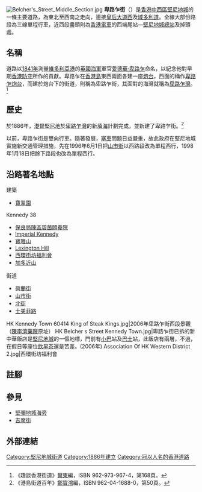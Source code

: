 {{Infobox Hong Kong Road
|   中文街道名稱    =  卑路乍街
|   英文街道名稱    =  Belcher's Street
|   圖片    =  File:Belcher's Street East Section.jpg
|   圖片說明    = 卑路乍街東段
|   圖片寬度    = 300px
|   圖片2    =  
|   圖片寬度2    = 
|   圖片說明2    = 
|   隸屬幹線     =  
|   路段總長度    = 0.89
|   車速限制    = 
|   行車線數量    = 2-3
|   所在地區    = [[中西區_(香港)|中西區]][[堅尼地城|堅尼地城]]
|   起點    = [[皇后大道西|皇后大道西]]
|   終點    = [[加多近街|加多近街]]與[[域多利道|域多利道]]交界
|   道路命名日期    = 
|   命名文件    =  
|   道路動工日期    =  
|   道路興建計劃    = 
|   道路舊名資料    = 
|   通車日期    = 1886年
|   收費 =
}}
[[File:Belcher's_Street_Middle_Section.jpg|thumb]]
'''卑路乍街'''（{{lang-en|Belcher's Street}}）是[[香港|香港]][[中西區_(香港)|中西區]][[堅尼地城|堅尼地城]]的一條主要道路，為東北至西南之走向，連接[[皇后大道|皇后大道西]]及[[域多利道|域多利道]]。全線大部份路段為三線單程行車，近西段盡頭則為[[香港電車|香港電車]]的西端尾站—[[堅尼地城總站|堅尼地城總站]]及掉頭處。

==名稱==
道路以[[1841年|1841年]]測量[[維多利亞港|維多利亞港]]的[[英國|英國]][[海軍|海軍]]軍官[[愛德華·卑路乍|愛德華·卑路乍]]命名，以紀念他對早期[[香港|香港]][[防守|防守]]所作的貢獻。卑路乍在[[香港島|香港島]]東西兩面各建一座[[炮台|炮台]]，西面的稱作[[卑路乍炮台|卑路乍炮台]]，而建於炮台下的街道，則稱為卑路乍街，其面對的海灣就稱為[[卑路乍灣|卑路乍灣]]。<ref>《趣談香港街道》[[爾東|爾東]]編，ISBN 962-973-967-4，第168頁。</ref>

==歷史==
於1886年，[[港督|港督]][[堅尼地|堅尼地]]於[[卑路乍灣|卑路乍灣]]的新[[填海|填海]]計劃完成，並新建了卑路乍街。<ref>《港島街道百年》[[鄭寶鴻|鄭寶鴻]]編，ISBN 962-04-1688-0，第50頁。</ref>

以前，卑路乍街是雙向行車。隨著發展，[[塞車|塞車]]問題日益嚴重，故此政府在堅尼地城實施新交通管理措施，先在1996年6月1日把[[山市街|山市街]]以西路段改為單程西行，1998年1月18日把餘下路段也改為單程西行。

==沿路著名地點==
;建築
*[[寶翠園|寶翠園]]
Kennedy 38
*[[保良局陳區碧茵頤養院|保良局陳區碧茵頤養院]]
*[[Imperial_Kennedy|Imperial Kennedy]]
*[[寶雅山|寶雅山]]
*[[Lexington_Hill|Lexington Hill]]
*[[西環街坊福利會|西環街坊福利會]]
*[[加多近山|加多近山]]
;街道
*[[荷蘭街|荷蘭街]]
*[[山市街|山市街]]
*[[北街|北街]]
*[[士美菲路|士美菲路]]
<gallery mode=packed heights=150px style="text-align:left">
HK Kennedy Town 60414 King of Steak Kings.jpg|2006年卑路乍街西段景觀（[[陳李濟藥廠|陳李濟藥廠]]原址）
HK Belcher s Street Kennedy Town.jpg|卑路乍街已拆的新中華飯店是[[堅尼地城|堅尼地城]]的一個地標，門前有[[小巴|小巴]]站及[[巴士|巴士]]站，此飯店有兩層，不過，在假日等座位[[飲茶|飲早茶]]還是苦差。(2006年)
Association Of HK Western District 2.jpg|西環街坊福利會
</gallery>

==註腳==
{{reflist}}

==參見==
*[[堅彌地城海旁|堅彌地城海旁]]
*[[吉席街|吉席街]]

==外部連結==
{{commonscat-inline|Belcher's Street}}

[[Category:堅尼地城街道|Category:堅尼地城街道]]
[[Category:1886年建立|Category:1886年建立]]
[[Category:冠以人名的香港道路|Category:冠以人名的香港道路]]